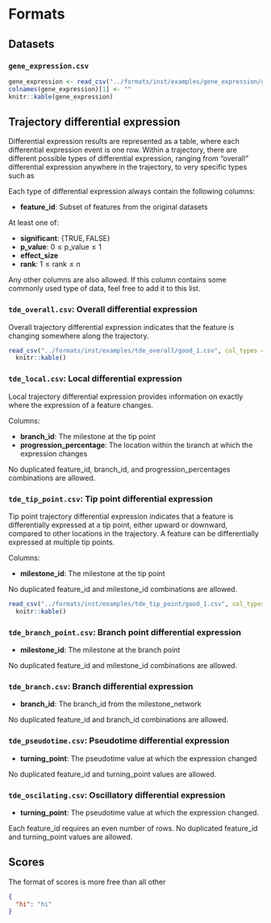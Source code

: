 # Formats

## Datasets

### `gene_expression.csv`


```r
gene_expression <- read_csv("../formats/inst/examples/gene_expression/good_1.csv", col_types = cols())
colnames(gene_expression)[1] <- ""
knitr::kable(gene_expression)
```

## Trajectory differential expression

Differential expression results are represented as a table, where each differential expression event is one row. Within a trajectory, there are different possible types of differential expression, ranging from "overall" differential expression anywhere in the trajectory, to very specific types such as 

<object type="image/svg+xml" data="figures/formats/differential_expression_overview.svg">
</object>

Each type of differential expression always contain the following columns:

- <span class="required">**feature_id**</span>: Subset of features from the original datasets

At least one of:

- <span class="special">**significant**</span>: $\{\textrm{TRUE}, \textrm{FALSE}\}$
- <span class="special">**p_value**</span>: $0 \leq \textrm{p_value} \leq 1$
- <span class="special">**effect_size**</span>
- <span class="special">**rank**</span>: $1 \leq \textrm{rank} \leq n$

Any other columns are also allowed. If this column contains some commonly used type of data, feel free to add it to this list.

### `tde_overall.csv`: Overall differential expression

Overall trajectory differential expression indicates that the feature is changing somewhere along the trajectory.

```r
read_csv("../formats/inst/examples/tde_overall/good_1.csv", col_types = cols()) %>% 
  knitr::kable()
```


### `tde_local.csv`: Local differential expression

Local trajectory differential expression provides information on exactly where the expression of a feature changes. 

Columns: 

- <span class="required">**branch_id**</span>: The milestone at the tip point
- <span class="required">**progression_percentage**</span>: The location within the branch at which the expression changes

No duplicated feature_id, branch_id, and progression_percentages combinations are allowed.

### `tde_tip_point.csv`: Tip point differential expression

Tip point trajectory differential expression indicates that a feature is differentially expressed at a tip point, either upward or downward, compared to other locations in the trajectory. A feature can be differentially expressed at multiple tip points.

Columns: 

- <span class="required">**milestone_id**</span>: The milestone at the tip point

No duplicated feature_id and milestone_id combinations are allowed.

```r
read_csv("../formats/inst/examples/tde_tip_point/good_1.csv", col_types = cols()) %>% 
  knitr::kable()
```

### `tde_branch_point.csv`: Branch point differential expression

- <span class="required">**milestone_id**</span>: The milestone at the branch point

No duplicated feature_id and milestone_id combinations are allowed.

### `tde_branch.csv`: Branch differential expression

- <span class="required">**branch_id**</span>: The branch_id from the milestone_network

No duplicated feature_id and branch_id combinations are allowed.

### `tde_pseudotime.csv`: Pseudotime differential expression

- <span class="required">**turning_point**</span>: The pseudotime value at which the expression changed

No duplicated feature_id and turning_point values are allowed.

### `tde_oscilating.csv`: Oscillatory differential expression

- <span class="required">**turning_point**</span>: The pseudotime value at which the expression changed.

Each feature_id requires an even number of rows. No duplicated feature_id and turning_point values are allowed.

## Scores

The format of scores is more free than all other 

```json
{
  "hi": "hi"
}

```